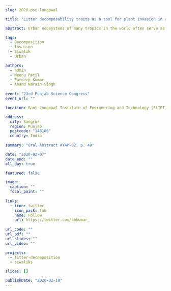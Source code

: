```yaml
---
slug: 2020-psc-longowal

title: "Litter decomposability traits as a tool for plant invasion in an urban environment of north-western Siwalik region, India"

abstract: Urban ecosystems of many tropics in the world often serve as the reservoir of exotic plants due to intentional introduction for ornamental and horticultural purposes. It is likely that some of these plants may escape their site of introduction and become invasive in the adjacent forest patches. Such plants can potentially modify important ecosystem functions like cycling of nutrients by adjusting their decomposition rates, which in turn may facilitate their increased abundance in the invaded ecosystem. In order to test this hypothesis, we investigated the decomposition rates of five native and five exotic (three invasive and two non-invasive) species by litter bag experiment for a single year. Results indicated that invasive exotic species exhibited a higher rate of decomposition, whereas, non-invasive exotic species exhibited slower rates as compared to native species. However, present study did not find any significant differences in overall decomposition rates of native and exotic species but these rates were significantly correlated with physical traits of the initial litter. Interestingly, specific leaf area of initial litter was a good predictor for decomposition rates in the present study. Our study confirms that invasive exotic plants oriented to maintain a higher grade of physical quality of litter than native and non-invasive exotic species which promotes their faster decomposition in the urban ecosystems. In conclusion, a higher decomposition rate possibly due to better physical quality of litter may facilitate the naturalisation and invasion of exotic plants irrespective of their origin.

tags:
  - Decomposition
  - Invasion
  - Siwalik
  - Urban

authors:
  - admin
  - Meenu Patil
  - Pardeep Kumar
  - Anand Narain Singh
    
event: "23rd Punjab Science Congress"
event_url: ""

location: Sant Longowal Institute of Engineering and Technology (SLIET)

address: 
  city: Sangrur
  region: Punjab
  postcode: "148106"
  country: India
  
summary: "Oral Abstract #YAP-02, p. 49"

date: "2020-02-07"
date_end: ""
all_day: true

featured: false

image:
  caption: ""
  focal_point: ""
  
links:
  - icon: twitter
    icon_pack: fab
    name: Follow
    url: https://twitter.com/abkumar_
  
url_code: ""
url_pdf: ""
url_slides: ""
url_video: ""

projects:
  - litter-decomposition
  - siwaliks

slides: []

publishDate: "2020-02-10"
---
```



